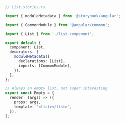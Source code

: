 ```ts
// List.stories.ts

import { moduleMetadata } from '@storybook/angular';

import { CommonModule } from '@angular/common';

import { List } from './list.component';

export default {
  component: List,
  decorators: [
    moduleMetadata({
      declarations: [List],
      imports: [CommonModule],
    }),
  ],
};

// Always an empty list, not super interesting
export const Empty = {
  render: (args) => ({
    props: args,
    template: '<list></list>',
  }),
};
```
